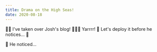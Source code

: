 ```yaml
---
title: Drama on the High Seas!
date: 2020-08-18
---
```


🏴‍☠️ I've taken over Josh's blog! 🙅🏻‍♀️ Yarrrr! 🌊 Let's deploy it before he notices... 🦜

💩 He noticed...
